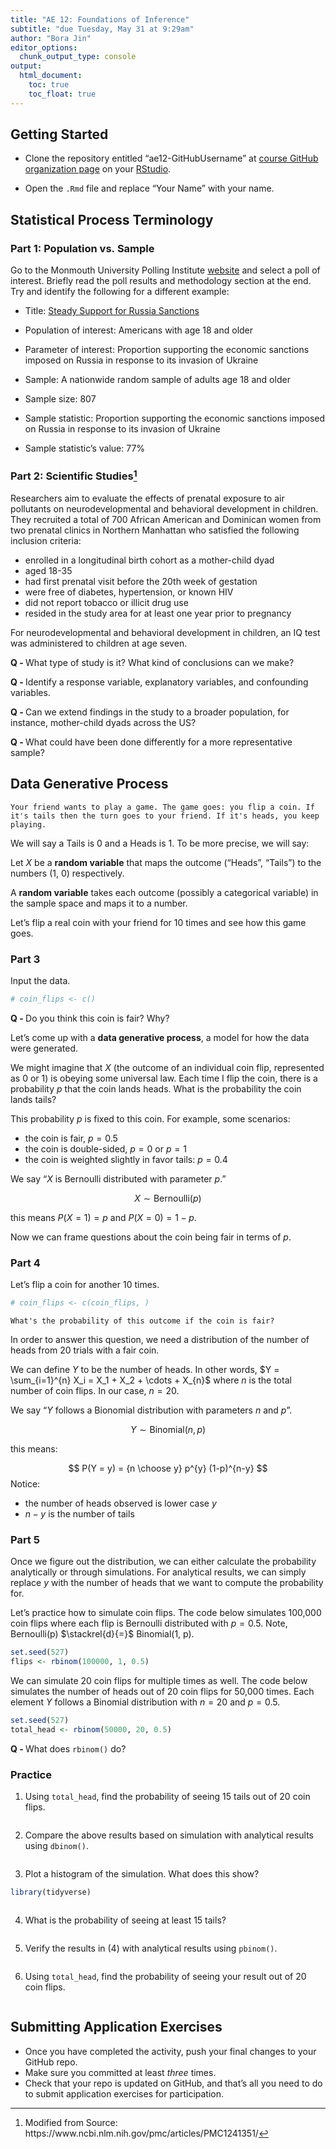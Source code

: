 ```yaml
---
title: "AE 12: Foundations of Inference"
subtitle: "due Tuesday, May 31 at 9:29am"
author: "Bora Jin"
editor_options:
  chunk_output_type: console
output: 
  html_document: 
    toc: true
    toc_float: true
---
```


## Getting Started 

- Clone the repository entitled "ae12-GitHubUsername" at [course GitHub organization page](https://github.com/sta199-summer22) on your [RStudio](https://vm-manage.oit.duke.edu/containers).

- Open the `.Rmd` file and replace "Your Name" with your name. 

## Statistical Process Terminology

### Part 1: Population vs. Sample  

Go to the Monmouth University Polling Institute [website](https://www.monmouth.edu/polling-institute/reports/) and select a poll of interest. Briefly read the poll results and methodology section at the end. Try and identify the following for a different example: 

- Title: [Steady Support for Russia Sanctions](https://www.monmouth.edu/polling-institute/reports/monmouthpoll_us_051622/)

- Population of interest: Americans with age 18 and older 

- Parameter of interest: Proportion supporting the economic sanctions imposed on Russia in response to its invasion of Ukraine

- Sample: A nationwide random sample of adults age 18 and older

- Sample size: 807

- Sample statistic: Proportion supporting the economic sanctions imposed on Russia in response to its invasion of Ukraine

- Sample statistic’s value: 77%

### Part 2: Scientific Studies^[Modified from Source: https://www.ncbi.nlm.nih.gov/pmc/articles/PMC1241351/]

Researchers aim to evaluate the effects of prenatal exposure to air pollutants on neurodevelopmental and behavioral development in children. They recruited a total of 700 African American and Dominican women from two prenatal clinics in Northern Manhattan who satisfied the following inclusion criteria: 

- enrolled in a longitudinal birth cohort as a mother-child dyad
- aged 18-35
- had first prenatal visit before the 20th week of gestation 
- were free of diabetes, hypertension, or known HIV
- did not report tobacco or illicit drug use 
- resided in the study area for at least one year prior to pregnancy 

For neurodevelopmental and behavioral development in children, an IQ test was administered to children at age seven. 

**Q - ** What type of study is it? What kind of conclusions can we make?

**Q - ** Identify a response variable, explanatory variables, and confounding variables. 

**Q - ** Can we extend findings in the study to a broader population, for instance, mother-child dyads across the US?

**Q - ** What could have been done differently for a more representative sample? 

## Data Generative Process 

```
Your friend wants to play a game. The game goes: you flip a coin. If it's tails then the turn goes to your friend. If it's heads, you keep playing. 
```

We will say a Tails is 0 and a Heads is 1. To be more precise, we will say: 

Let $X$ be a **random variable** that maps the outcome ("Heads", "Tails") to the numbers (1, 0) respectively.

A **random variable** takes each outcome (possibly a categorical variable) in the sample space and maps it to a number.

Let's flip a real coin with your friend for 10 times and see how this game goes.

### Part 3

Input the data.

```r
# coin_flips <- c()
```

**Q - **Do you think this coin is fair? Why?

Let's come up with a **data generative process**, a model for how the data were generated.

We might imagine that $X$ (the outcome of an individual coin flip, represented as 0 or 1) is obeying some universal law. Each time I flip the coin, there is a probability $p$ that the coin lands heads. What is the probability the coin lands tails? 

This probability $p$ is fixed to this coin. For example, some scenarios:

- the coin is fair, $p = 0.5$
- the coin is double-sided, $p = 0$ or $p = 1$
- the coin is weighted slightly in favor tails: $p = 0.4$

We say "$X$ is Bernoulli distributed with parameter $p$."

$$
X \sim \text{Bernoulli}(p)
$$

this means $P(X = 1) = p$ and $P(X = 0) = 1-p$.

Now we can frame questions about the coin being fair in terms of $p$.

### Part 4

Let's flip a coin for another 10 times. 

```r
# coin_flips <- c(coin_flips, )
```

```
What's the probability of this outcome if the coin is fair?
```

In order to answer this question, we need a distribution of the number of heads from 20 trials with a fair coin. 

We can define $Y$ to be the number of heads. In other words, $Y = \sum_{i=1}^{n} X_i = X_1 + X_2 + \cdots + X_{n}$ where $n$ is the total number of coin flips. In our case, $n=20$. 

We say "$Y$ follows a Bionomial distribution with parameters $n$ and $p$". 

$$
Y \sim \text{Binomial}(n, p)
$$

this means:

$$
P(Y = y) = {n \choose y} p^{y} (1-p)^{n-y}
$$
Notice:

- the number of heads observed is lower case $y$
- $n-y$ is the number of tails 

### Part 5

Once we figure out the distribution, we can either calculate the probability analytically or through simulations. For analytical results, we can simply replace $y$ with the number of heads that we want to compute the probability for. 

Let's practice how to simulate coin flips. The code below simulates 100,000 coin flips where each flip is Bernoulli distributed with $p = 0.5$. Note, Bernoulli(p) $\stackrel{d}{=}$ Binomial(1, p).

```r
set.seed(527)
flips <- rbinom(100000, 1, 0.5)
```

We can simulate 20 coin flips for multiple times as well. The code below simulates the number of heads out of 20 coin flips for 50,000 times. Each element $Y$ follows a Binomial distribution with $n = 20$ and $p = 0.5$. 

```r
set.seed(527)
total_head <- rbinom(50000, 20, 0.5)
```

**Q - ** What does `rbinom()` do? 

### Practice 

(1) Using `total_head`, find the probability of seeing 15 tails out of 20 coin flips. 

```r
```

(2) Compare the above results based on simulation with analytical results using `dbinom()`.

```r
```

(3) Plot a histogram of the simulation. What does this show? 

```r
library(tidyverse)
```

```r
```

(4) What is the probability of seeing at least 15 tails? 

```r
```

(5) Verify the results in (4) with analytical results using `pbinom()`.  

```r
```

(6) Using `total_head`, find the probability of seeing your result out of 20 coin flips. 

```r
```

## Submitting Application Exercises

- Once you have completed the activity, push your final changes to your GitHub repo. 
- Make sure you committed at least *three* times. 
- Check that your repo is updated on GitHub, and that’s all you need to do to submit application exercises for participation.

